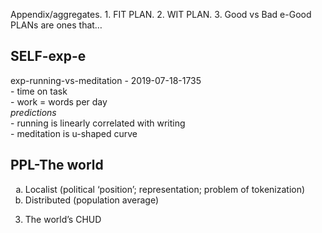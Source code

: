 Appendix/aggregates.
1. FIT PLAN.
2. WIT PLAN.
3. Good vs Bad
  e-Good PLANs are ones that...

## SELF-exp-e
exp-running-vs-meditation
  - 2019-07-18-1735  
    - time on task  
    - work = words per day  
 *predictions*  
  - running is linearly correlated with writing  
  - meditation is u-shaped curve  
  
## PPL-The world
a. Localist (political 'position'; representation; problem of tokenization)
b. Distributed (population average)


3. The world's CHUD